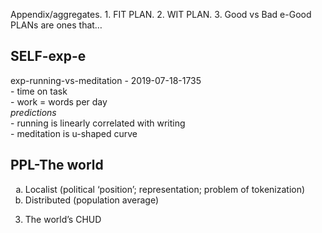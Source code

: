 Appendix/aggregates.
1. FIT PLAN.
2. WIT PLAN.
3. Good vs Bad
  e-Good PLANs are ones that...

## SELF-exp-e
exp-running-vs-meditation
  - 2019-07-18-1735  
    - time on task  
    - work = words per day  
 *predictions*  
  - running is linearly correlated with writing  
  - meditation is u-shaped curve  
  
## PPL-The world
a. Localist (political 'position'; representation; problem of tokenization)
b. Distributed (population average)


3. The world's CHUD